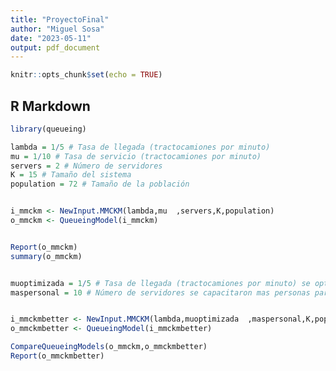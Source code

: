 ```yaml
---
title: "ProyectoFinal"
author: "Miguel Sosa"
date: "2023-05-11"
output: pdf_document
---
```


```r
knitr::opts_chunk$set(echo = TRUE)
```

## R Markdown

```r
library(queueing)

lambda = 1/5 # Tasa de llegada (tractocamiones por minuto)
mu = 1/10 # Tasa de servicio (tractocamiones por minuto)
servers = 2 # Número de servidores
K = 15 # Tamaño del sistema
population = 72 # Tamaño de la población


i_mmckm <- NewInput.MMCKM(lambda,mu  ,servers,K,population)
o_mmckm <- QueueingModel(i_mmckm)


Report(o_mmckm)
summary(o_mmckm)


muoptimizada = 1/5 # Tasa de llegada (tractocamiones por minuto) se optimizo por que se digitalizo el proceso
maspersonal = 10 # Número de servidores se capacitaron mas personas para liberar tractocamiones


i_mmckmbetter <- NewInput.MMCKM(lambda,muoptimizada  ,maspersonal,K,population)
o_mmckmbetter <- QueueingModel(i_mmckmbetter)

CompareQueueingModels(o_mmckm,o_mmckmbetter)
Report(o_mmckmbetter)

```

